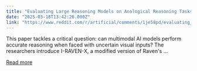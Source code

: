 ```yaml
---
title: "Evaluating Large Reasoning Models on Analogical Reasoning Tasks Under Perceptual Uncertainty"
date: "2025-03-18T13:42:26.000Z"
link: "https://www.reddit.com/r/artificial/comments/1je58pd/evaluating_large_reasoning_models_on_analogical/"
---
```


This paper tackles a critical question: can multimodal AI models perform accurate reasoning when faced with uncertain visual inputs? The researchers introduce I-RAVEN-X, a modified version of Raven's ...

[Read more](https://www.reddit.com/r/artificial/comments/1je58pd/evaluating_large_reasoning_models_on_analogical/)
